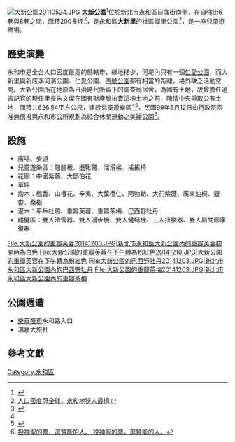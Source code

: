 [[File:大新公園20110524.JPG|thumb]]
'''大新公園'''<ref>{{Cite web |url=http://www.yonghe.ntpc.gov.tw/_file/1257/SG/43701/D.html |title=<<公共工程>>，永和區公所 |access-date=2011-05-24 |archive-date=2011-08-20 |archive-url=https://web.archive.org/web/20110820224858/http://www.yonghe.ntpc.gov.tw/_file/1257/SG/43701/D.html |dead-url=yes }}</ref>位於[[新北市|新北市]][[永和區|永和區]]自強街南側，在自強街6巷與8巷之間，面積200多坪<ref name="人口密度冠全球，永和地狹人最擠">[http://fiel.pixnet.net/blog/post/6433521 人口密度冠全球，永和地狹人最擠]</ref>，是永和區'''大新里'''的社區鄰里公園<ref>{{Cite web |url=http://gisapsrv01.cpami.gov.tw/cpis/Cprpts/NANTOU/NAN-A/A-DOC/15/1502.doc |title=公園綠地計畫之內涵及相關理念 |access-date=2011-05-24 |archive-date=2005-10-31 |archive-url=https://web.archive.org/web/20051031071421/http://gisapsrv01.cpami.gov.tw/CPIS/cprpts/NANTOU/NAN-A/A-DOC/15/1502.doc |dead-url=yes }}</ref>，是一座兒童遊樂場。

==歷史演變==
永和市是全台人口密度最高的縣轄市，綠地稀少，河堤內只有一個[[仁愛公園_(新北市)|仁愛公園]]，而大新里與新店溪河濱公園、仁愛公園、[[八二三紀念公園|四號公園]]都有相當的距離，格外缺乏活動空間。大新公園所在地原為日治時代所留下的調查局宿舍，為國有土地，故曾擔任過書記官的現任里長朱文燦在國有財產局拍賣這塊土地之前，陳情中央爭取公有土地，面積共626.54平方公尺，建設兒童遊樂區<ref name="人口密度冠全球，永和地狹人最擠"/><ref>{{Cite web |url=http://www.nvwtv.com.tw/content.php?fid=289&fun=shownews&nid=6300 |title=<<書記官里長 用陳情書爭取活動用地>>，新視波有線電視 地方新聞 |access-date=2011-05-24 |archive-date=2011-11-26 |archive-url=https://web.archive.org/web/20111126001230/http://www.nvwtv.com.tw/content.php?fid=289 |dead-url=no }}</ref>，民國99年5月12日由行政院函准無償撥與永和市公所規劃為綜合休閒運動之美麗公園<ref>[http://www.tpcec.gov.tw/files/Z101117144752/4.pdf 投神聖的票，選賢能的人。 投神聖的票，選賢能的人。]</ref>。

==設施==
*廣場、步道
*兒童遊樂區：翹翹板、盪鞦韆、溜滑梯、搖搖椅
*花廊：中國紫藤、大鄧伯花
*草坪
*喬木：楓香、山櫻花、辛夷、大葉欖仁、阿勃勒、大花紫薇、廣東油桐、銀杏、桑樹
*灌木：平戶杜鵑、重瓣芙蓉、重瓣茶梅、巴西野牡丹
*體健區：雙人滑雪器、雙人漫步機、雙人健騎機、三人扭腰器、雙人肩關節康復器
<gallery>
File:大新公園的重瓣芙蓉20141203.JPG|新北市永和區大新公園內的重瓣芙蓉初開時為白色
File:大新公園的重瓣芙蓉在下午轉為粉紅色20141210.JPG|大新公園的重瓣芙蓉在下午轉為粉紅色
File:大新公園的巴西野牡丹20141203.JPG|新北市永和區大新公園內的巴西野牡丹
File:大新公園的重瓣茶梅20141203.JPG|新北市永和區大新公園內的重瓣茶梅
</gallery>

==公園週遭==
*[[樂華夜市|樂華夜市]]永和路入口
*鴻嘉大旅社

==參考文獻==
<div class="references-small">
<references></references>
</div>

[[Category:永和區|Category:永和區]]